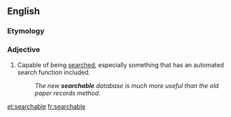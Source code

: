 ==English==

===Etymology===
{{suffix|search|able}}

===Adjective===
{{en-adj|-}}

#Capable of being [[search]]ed, especially something that has an automated search function included.
#:''The new '''searchable''' database is much more useful than the old paper records method.''

[[et:searchable]]
[[fr:searchable]]